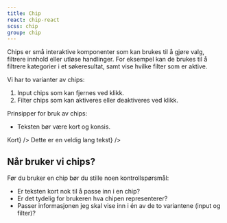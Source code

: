```yaml
---
title: Chip
react: chip-react
scss: chip
group: chip
---
```



<Ingress>
    Chips er små interaktive komponenter som kan brukes til å gjøre valg,
    filtrere innhold eller utløse handlinger. For eksempel kan de brukes til å
    filtrere kategorier i et søkeresultat, samt vise hvilke filter som er
    aktive.
</Ingress>

Vi har to varianter av chips:

1.  Input chips som kan fjernes ved klikk.
2.  Filter chips som kan aktiveres eller deaktiveres ved klikk.

<ComponentExample
    title="Chip"
    component={ChipExample}
    codeExample={chipExampleCode}
    knobs={chipExampleKnobs}
/>

Prinsipper for bruk av chips:

-   Teksten bør være kort og konsis.

<div>
    <DoDontExample
        type="do"
        description="Kort tekst"
        content={<Chip>Kort</Chip>}
    />
    <DoDontExample
        type="dont"
        description="Lang tekst"
        content={<Chip>Dette er en veldig lang tekst</Chip>}
    />
</div>

## Når bruker vi chips?

Før du bruker en chip bør du stille noen kontrollspørsmål:

-   Er teksten kort nok til å passe inn i en chip?
-   Er det tydelig for brukeren hva chipen representerer?
-   Passer informasjonen jeg skal vise inn i én av de to variantene (input og filter)?
